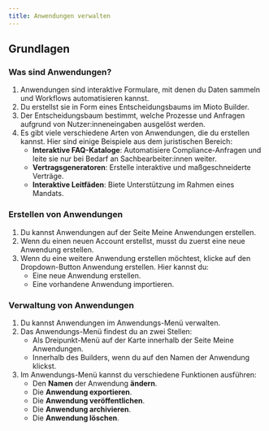 ```yaml
---
title: Anwendungen verwalten
---
```


## **Grundlagen**

### **Was sind Anwendungen?**

1. Anwendungen sind interaktive Formulare, mit denen du Daten sammeln und Workflows automatisieren kannst.
2. Du erstellst sie in Form eines Entscheidungsbaums im Mioto Builder.
3. Der Entscheidungsbaum bestimmt, welche Prozesse und Anfragen aufgrund von Nutzer\:inneneingaben ausgelöst werden.
4. Es gibt viele verschiedene Arten von Anwendungen, die du erstellen kannst. Hier sind einige Beispiele aus dem juristischen Bereich:
   * **Interaktive FAQ-Kataloge**: Automatisiere Compliance-Anfragen und leite sie nur bei Bedarf an Sachbearbeiter\:innen weiter.
   * **Vertragsgeneratoren**: Erstelle interaktive und maßgeschneiderte Verträge.
   * **Interaktive Leitfäden**: Biete Unterstützung im Rahmen eines Mandats.

### **Erstellen von Anwendungen**

1. Du kannst Anwendungen auf der Seite Meine Anwendungen erstellen.
2. Wenn du einen neuen Account erstellst, musst du zuerst eine neue Anwendung erstellen.
3. Wenn du eine weitere Anwendung erstellen möchtest, klicke auf den Dropdown-Button Anwendung erstellen. Hier kannst du:
   * Eine neue Anwendung erstellen.
   * Eine vorhandene Anwendung importieren.

### **Verwaltung von Anwendungen**

1. Du kannst Anwendungen im Anwendungs-Menü verwalten.
2. Das Anwendungs-Menü findest du an zwei Stellen:
   * Als Dreipunkt-Menü auf der Karte innerhalb der Seite Meine Anwendungen.
   * Innerhalb des Builders, wenn du auf den Namen der Anwendung klickst.
3. Im Anwendungs-Menü kannst du verschiedene Funktionen ausführen:
   * Den **Namen** der Anwendung **ändern**.
   * Die **Anwendung exportieren**.
   * Die **Anwendung veröffentlichen**.
   * Die **Anwendung archivieren**.
   * Die **Anwendung löschen**.
